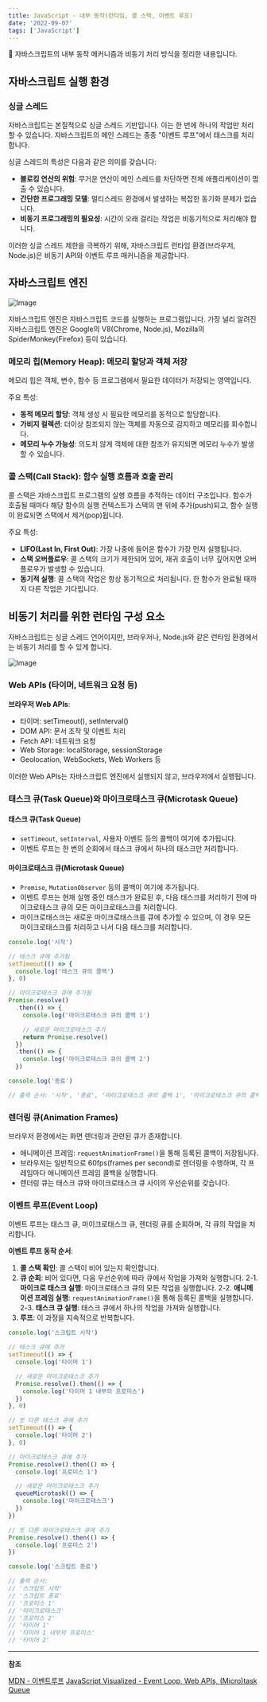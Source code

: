 ```yaml
---
title: JavaScript - 내부 동작(런타임, 콜 스택, 이벤트 루프)
date: '2022-09-07'
tags: ['JavaScript']
---
```


📝 자바스크립트의 내부 동작 메커니즘과 비동기 처리 방식을 정리한 내용입니다.

## 자바스크립트 실행 환경

### 싱글 스레드

자바스크립트는 본질적으로 싱글 스레드 기반입니다. 이는 한 번에 하나의 작업만 처리할 수 있습니다. 자바스크립트의 메인 스레드는 종종 "이벤트 루프"에서 태스크를 처리합니다.

싱글 스레드의 특성은 다음과 같은 의미를 갖습니다:

- **블로킹 연산의 위험**: 무거운 연산이 메인 스레드를 차단하면 전체 애플리케이션이 멈출 수 있습니다.
- **간단한 프로그래밍 모델**: 멀티스레드 환경에서 발생하는 복잡한 동기화 문제가 없습니다.
- **비동기 프로그래밍의 필요성**: 시간이 오래 걸리는 작업은 비동기적으로 처리해야 합니다.

이러한 싱글 스레드 제한을 극복하기 위해, 자바스크립트 런타임 환경(브라우저, Node.js)은 비동기 API와 이벤트 루프 매커니즘을 제공합니다.

## 자바스크립트 엔진

![Image](https://github.com/user-attachments/assets/5fb45483-c398-4f83-82ae-78a2b445b88c)

자바스크립트 엔진은 자바스크립트 코드를 실행하는 프로그램입니다. 가장 널리 알려진 자바스크립트 엔진은 Google의 V8(Chrome, Node.js), Mozilla의 SpiderMonkey(Firefox) 등이 있습니다.

### 메모리 힙(Memory Heap): 메모리 할당과 객체 저장

메모리 힙은 객체, 변수, 함수 등 프로그램에서 필요한 데이터가 저장되는 영역입니다.

주요 특성:

- **동적 메모리 할당**: 객체 생성 시 필요한 메모리를 동적으로 할당합니다.
- **가비지 컬렉션**: 더이상 참조되지 않는 객체를 자동으로 감지하고 메모리를 회수합니다.
- **메모리 누수 가능성**: 의도치 않게 객체에 대한 참조가 유지되면 메모리 누수가 발생할 수 있습니다.

### 콜 스택(Call Stack): 함수 실행 흐름과 호출 관리

콜 스택은 자바스크립트 프로그램의 실행 흐름을 추적하는 데이터 구조입니다. 함수가 호출될 때마다 해당 함수의 실행 컨텍스트가 스택의 맨 위에 추가(push)되고, 함수 실행이 완료되면 스택에서 제거(pop)됩니다.

주요 특성:

- **LIFO(Last In, First Out)**: 가장 나중에 들어온 함수가 가장 먼저 실행됩니다.
- **스택 오버플로우**: 콜 스택의 크기가 제한되어 있어, 재귀 호출이 너무 깊어지면 오버플로우가 발생할 수 있습니다.
- **동기적 실행**: 콜 스택의 작업은 항상 동기적으로 처리됩니다. 한 함수가 완료될 때까지 다른 작업은 기다립니다.

## 비동기 처리를 위한 런타임 구성 요소

자바스크립트는 싱글 스레드 언어이지만, 브라우저나, Node.js와 같은 런타임 환경에서는 비동기 처리를 할 수 있게 합니다.

![Image](https://github.com/user-attachments/assets/0a83c82b-b159-4326-bb04-4ce1f32aab6b)

### Web APIs (타이머, 네트워크 요청 등)

**브라우저 Web APIs**:

- 타이머: setTimeout(), setInterval()
- DOM API: 문서 조작 및 이벤트 처리
- Fetch API: 네트워크 요청
- Web Storage: localStorage, sessionStorage
- Geolocation, WebSockets, Web Workers 등

이러한 Web APIs는 자바스크립트 엔진에서 실행되지 않고, 브라우저에서 실행됩니다.

### 태스크 큐(Task Queue)와 마이크로태스크 큐(Microtask Queue)

#### 태스크 큐(Task Queue)

- `setTimeout`, `setInterval`, 사용자 이벤트 등의 콜백이 여기에 추가됩니다.
- 이벤트 루프는 한 번의 순회에서 태스크 큐에서 하나의 태스크만 처리합니다.

#### 마이크로태스크 큐(Microtask Queue)

- `Promise`, `MutationObserver` 등의 콜백이 여기에 추가됩니다.
- 이벤트 루프는 현재 실행 중인 태스크가 완료된 후, 다음 태스크를 처리하기 전에 마이크로태스크 큐의 모든 마이크로태스크를 처리합니다.
- 마이크로태스크는 새로운 마이크로태스크를 큐에 추가할 수 있으며, 이 경우 모든 마이크로태스크를 처리하고 나서 다음 태스크를 처리합니다.

```javascript
console.log('시작')

// 태스크 큐에 추가됨
setTimeout(() => {
  console.log('태스크 큐의 콜백')
}, 0)

// 마이크로태스크 큐에 추가됨
Promise.resolve()
  .then(() => {
    console.log('마이크로태스크 큐의 콜백 1')

    // 새로운 마이크로태스크 추가
    return Promise.resolve()
  })
  .then(() => {
    console.log('마이크로태스크 큐의 콜백 2')
  })

console.log('종료')

// 출력 순서: '시작', '종료', '마이크로태스크 큐의 콜백 1', '마이크로태스크 큐의 콜백 2', '태스크 큐의 콜백'
```

### 렌더링 큐(Animation Frames)

브라우저 환경에서는 화면 렌더링과 관련된 큐가 존재합니다.

- 애니메이션 프레임: `requestAnimationFrame()`을 통해 등록된 콜백이 저장됩니다.
- 브라우저는 일반적으로 60fps(frames per second)로 렌더링을 수행하며, 각 프레임마다 애니메이션 프레임 콜백을 실행합니다.
- 렌더링 큐는 태스크 큐와 마이크로태스크 큐 사이의 우선순위를 갖습니다.

### 이벤트 루프(Event Loop)

이벤트 루프는 태스크 큐, 마이크로태스크 큐, 렌더링 큐를 순회하며, 각 큐의 작업을 처리합니다.

**이벤트 루프 동작 순서**:

1. **콜 스택 확인**: 콜 스택이 비어 있는지 확인합니다.
2. **큐 순회**: 비어 있다면, 다음 우선순위에 따라 큐에서 작업을 가져와 실행합니다.
   2-1. **마이크로 태스크 실행**: 마이크로태스크 큐의 모든 작업을 실행합니다.
   2-2. **애니메이션 프레임 실행**: `requestAnimationFrame()`을 통해 등록된 콜백을 실행합니다.
   2-3. **태스크 큐 실행**: 태스크 큐에서 하나의 작업을 가져와 실행합니다.
3. **루프**: 이 과정을 지속적으로 반복합니다.

```javascript
console.log('스크립트 시작')

// 태스크 큐에 추가
setTimeout(() => {
  console.log('타이머 1')

  // 새로운 마이크로태스크 추가
  Promise.resolve().then(() => {
    console.log('타이머 1 내부의 프로미스')
  })
}, 0)

// 또 다른 태스크 큐에 추가
setTimeout(() => {
  console.log('타이머 2')
}, 0)

// 마이크로태스크 큐에 추가
Promise.resolve().then(() => {
  console.log('프로미스 1')

  // 새로운 마이크로태스크 추가
  queueMicrotask(() => {
    console.log('마이크로태스크')
  })
})

// 또 다른 마이크로태스크 큐에 추가
Promise.resolve().then(() => {
  console.log('프로미스 2')
})

console.log('스크립트 종료')

// 출력 순서:
// '스크립트 시작'
// '스크립트 종료'
// '프로미스 1'
// '마이크로태스크'
// '프로미스 2'
// '타이머 1'
// '타이머 1 내부의 프로미스'
// '타이머 2'
```

---

**참조**

[MDN - 이벤트루프](https://developer.mozilla.org/ko/docs/Web/JavaScript/Reference/Execution_model)
[JavaScript Visualized - Event Loop, Web APIs, (Micro)task Queue](https://www.lydiahallie.com/blog/event-loop)
